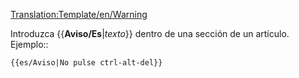 <noinclude>[[Translation:Template/en/Warning]]</noinclude><noinclude></noinclude>
{{es/Metaplantilla de avisos| tipo  = contenido
| texto = <strong>Aviso</strong><br>{{{1|Quien agregó esta plantilla no fijó una advertencia específica, por lo que debe eliminarse o actualizarse con la acción correspondiente.}}}
}}<noinclude>

Introduzca <nowiki>{{</nowiki>'''Aviso/Es'''|''texto''<nowiki>}}</nowiki> dentro de una sección de un artículo. Ejemplo::
<pre>{{es/Aviso|No pulse ctrl-alt-del}}</pre>

[[Category:es/Plantillas|{{BASEPAGENAME}}]][[Category:es/Cajas de mensajes|{{BASEPAGENAME}}]]</noinclude>